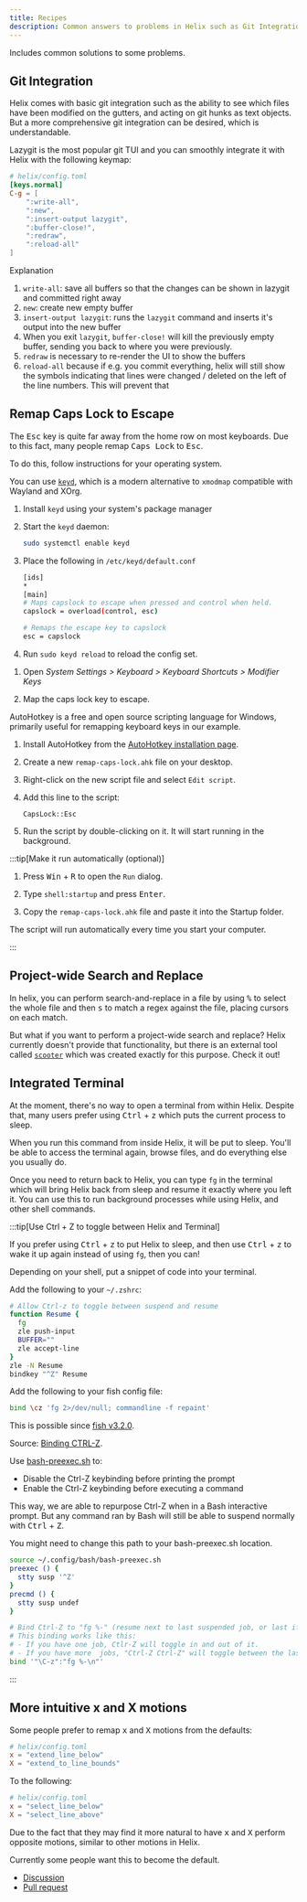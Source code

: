 ```yaml
---
title: Recipes
description: Common answers to problems in Helix such as Git Integration
---
```



Includes common solutions to some problems.

## Git Integration

Helix comes with basic git integration such as the ability to see which files have been modified on the gutters, and acting on git hunks as text objects. But a more comprehensive git integration can be desired, which is understandable.

Lazygit is the most popular git TUI and you can smoothly integrate it with Helix with the following keymap:

```toml
# helix/config.toml
[keys.normal]
C-g = [
    ":write-all",
    ":new",
    ":insert-output lazygit",
    ":buffer-close!",
    ":redraw",
    ":reload-all"
]
```

Explanation

1. `write-all`: save all buffers so that the changes can be shown in lazygit and committed right away
2. `new`: create new empty buffer
3. `insert-output lazygit`: runs the `lazygit` command and inserts it's output into the new buffer
4. When you exit `lazygit`, `buffer-close!` will kill the previously empty buffer, sending you back to where you were previously.
5. `redraw` is necessary to re-render the UI to show the buffers
6. `reload-all` because if e.g. you commit everything, helix will still show the symbols indicating that lines were changed / deleted on the left of the line numbers. This will prevent that

## Remap Caps Lock to Escape

The <kbd>Esc</kbd> key is quite far away from the home row on most keyboards. Due to this fact, many people remap <kbd>Caps Lock</kbd> to <kbd>Esc</kbd>.

To do this, follow instructions for your operating system.

<Tabs>
<TabItem label="Linux" icon="linux">

You can use [`keyd`](https://github.com/rvaiya/keyd), which is a modern alternative to `xmodmap` compatible with Wayland and XOrg.

<Steps>

1. Install `keyd` using your system's package manager

1. Start the `keyd` daemon:

   ```sh
   sudo systemctl enable keyd
   ```

1. Place the following in `/etc/keyd/default.conf`

   ```sh
   [ids]
   *
   [main]
   # Maps capslock to escape when pressed and control when held.
   capslock = overload(control, esc)

   # Remaps the escape key to capslock
   esc = capslock
   ```

1. Run `sudo keyd reload` to reload the config set.

</Steps>

</TabItem>

<TabItem label="macOS" icon="apple">

<Steps>

1. Open _System Settings > Keyboard > Keyboard Shortcuts > Modifier Keys_

1. Map the caps lock key to escape.

</Steps>

</TabItem>

<TabItem label="Windows" icon="windows">

AutoHotkey is a free and open source scripting language for Windows, primarily useful for remapping keyboard keys in our example.

<Steps>

1. Install AutoHotkey from the [AutoHotkey installation page](https://www.autohotkey.com/download/).

1. Create a new `remap-caps-lock.ahk` file on your desktop.

1. Right-click on the new script file and select `Edit script`.

1. Add this line to the script:

   ```ahk
   CapsLock::Esc
   ```

1. Run the script by double-clicking on it. It will start running in the background.

</Steps>

:::tip[Make it run automatically (optional)]

<Steps>

1. Press <kbd>Win</kbd> + <kbd>R</kbd> to open the `Run` dialog.

1. Type `shell:startup` and press <kbd>Enter</kbd>.

1. Copy the `remap-caps-lock.ahk` file and paste it into the Startup folder.

</Steps>

The script will run automatically every time you start your computer.

:::

</TabItem>

</Tabs>

## Project-wide Search and Replace

In helix, you can perform search-and-replace in a file by using <kbd>%</kbd> to select the whole file and then <kbd>s</kbd> to match a regex against the file, placing cursors on each match.

But what if you want to perform a project-wide search and replace? Helix currently doesn't provide that functionality, but there is an external tool called [`scooter`](https://github.com/thomasschafer/scooter) which was created exactly for this purpose. Check it out!

## Integrated Terminal

At the moment, there's no way to open a terminal from within Helix. Despite that, many users prefer using <kbd>Ctrl</kbd> + <kbd>z</kbd> which puts the current process to sleep.

When you run this command from inside Helix, it will be put to sleep. You'll be able to access the terminal again, browse files, and do everything else you usually do.

Once you need to return back to Helix, you can type `fg` in the terminal which will bring Helix back from sleep and resume it exactly where you left it. You can use this to run background processes while using Helix, and other shell commands.

:::tip[Use Ctrl + Z to toggle between Helix and Terminal]

If you prefer using <kbd>Ctrl</kbd> + <kbd>z</kbd> to put Helix to sleep, and then use <kbd>Ctrl</kbd> + <kbd>z</kbd> to wake it up again instead of using `fg`, then you can!

Depending on your shell, put a snippet of code into your terminal.

<Tabs>

<TabItem label="zsh">

Add the following to your `~/.zshrc`:

```sh
# Allow Ctrl-z to toggle between suspend and resume
function Resume {
  fg
  zle push-input
  BUFFER=""
  zle accept-line
}
zle -N Resume
bindkey "^Z" Resume
```

</TabItem>

<TabItem label="fish">

Add the following to your fish config file:

```sh
bind \cz 'fg 2>/dev/null; commandline -f repaint'
```

This is possible since [fish v3.2.0](https://fishshell.com/docs/3.2/relnotes.html#new-or-improved-bindings).

Source: [Binding CTRL-Z](https://github.com/fish-shell/fish-shell/issues/7152#issuecomment-663575001).

</TabItem>

<TabItem label="bash">

Use [bash-preexec.sh](https://github.com/rcaloras/bash-preexec) to:

- Disable the Ctrl-Z keybinding before printing the prompt
- Enable the Ctrl-Z keybinding before executing a command

This way, we are able to repurpose Ctrl-Z when in a Bash interactive prompt. But any command ran by Bash will still be able to suspend normally with <kbd>Ctrl</kbd> + <kbd>Z</kbd>.

You might need to change this path to your bash-preexec.sh location.

```sh
source ~/.config/bash/bash-preexec.sh
preexec () {
  stty susp '^Z'
}
precmd () {
  stty susp undef
}

# Bind Ctrl-Z to "fg %-" (resume next to last suspended job, or last if only one)
# This binding works like this:
# - If you have one job, Ctlr-Z will toggle in and out of it.
# - If you have more  jobs, "Ctrl-Z Ctrl-Z" will toggle between the last two.
bind '"\C-z":"fg %-\n"'
```

</TabItem>

</Tabs>

:::

## More intuitive x and X motions

Some people prefer to remap <kbd>x</kbd> and <kbd>X</kbd> motions from the defaults:

```toml
# helix/config.toml
x = "extend_line_below"
X = "extend_to_line_bounds"
```

To the following:

```toml
# helix/config.toml
x = "select_line_below"
X = "select_line_above"
```

Due to the fact that they may find it more natural to have <kbd>x</kbd> and <kbd>X</kbd> perform opposite motions, similar to other motions in Helix.

Currently some people want this to become the default.

- [Discussion](https://github.com/helix-editor/helix/discussions/11600)
- [Pull request](https://github.com/helix-editor/helix/pull/12013)
